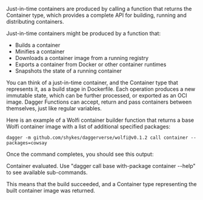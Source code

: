 Just-in-time containers are produced by calling a function that returns the Container type, which provides a complete API for building, running and distributing containers.

Just-in-time containers might be produced by a function that:

- Builds a container
- Minifies a container
- Downloads a container image from a running registry
- Exports a container from Docker or other container runtimes
- Snapshots the state of a running container

You can think of a just-in-time container, and the Container type that represents it, as a build stage in Dockerfile. Each operation produces a new immutable state, which can be further processed, or exported as an OCI image. Dagger Functions can accept, return and pass containers between themselves, just like regular variables.

Here is an example of a Wolfi container builder function that returns a base Wolfi container image with a list of additional specified packages:

```shell
dagger -m github.com/shykes/daggerverse/wolfi@v0.1.2 call container --packages=cowsay
```

Once the command completes, you should see this output:

Container evaluated. Use "dagger call base with-package container --help" to see available sub-commands.

This means that the build succeeded, and a Container type representing the built container image was returned.
